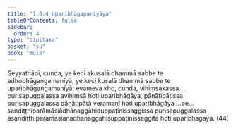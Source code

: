 ```yaml
---
title: "1.8.4 Uparibhāgapariyāya"
tableOfContents: false
sidebar:
  order: 4
type: "tipitaka"
basket: "su"
book: "mula"
---
```



<DynamicBreadcrumb />

<Division number="86" book="mula">

<Paragraph number="251" book="mula">
Seyyathāpi, cunda, ye keci akusalā dhammā sabbe te adhobhāgaṅgamanīyā, ye keci kusalā dhammā sabbe te uparibhāgaṅgamanīyā; evameva kho, cunda, vihiṃsakassa purisapuggalassa avihiṃsā hoti uparibhāgāya, pāṇātipātissa purisapuggalassa pāṇātipātā veramaṇī hoti uparibhāgāya …pe…  sandiṭṭhiparāmāsiādhānaggāhiduppaṭinissaggissa purisapuggalassa asandiṭṭhiparāmāsianādhānaggāhisuppaṭinissaggitā hoti uparibhāgāya. (44)
</Paragraph>
</Division>